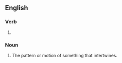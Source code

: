 ==English==

===Verb===
{{head|en|verb form}}

# {{present participle of|intertwine|lang=en|nocat=1}}

===Noun===
{{en-noun}}

# The pattern or motion of something that intertwines.